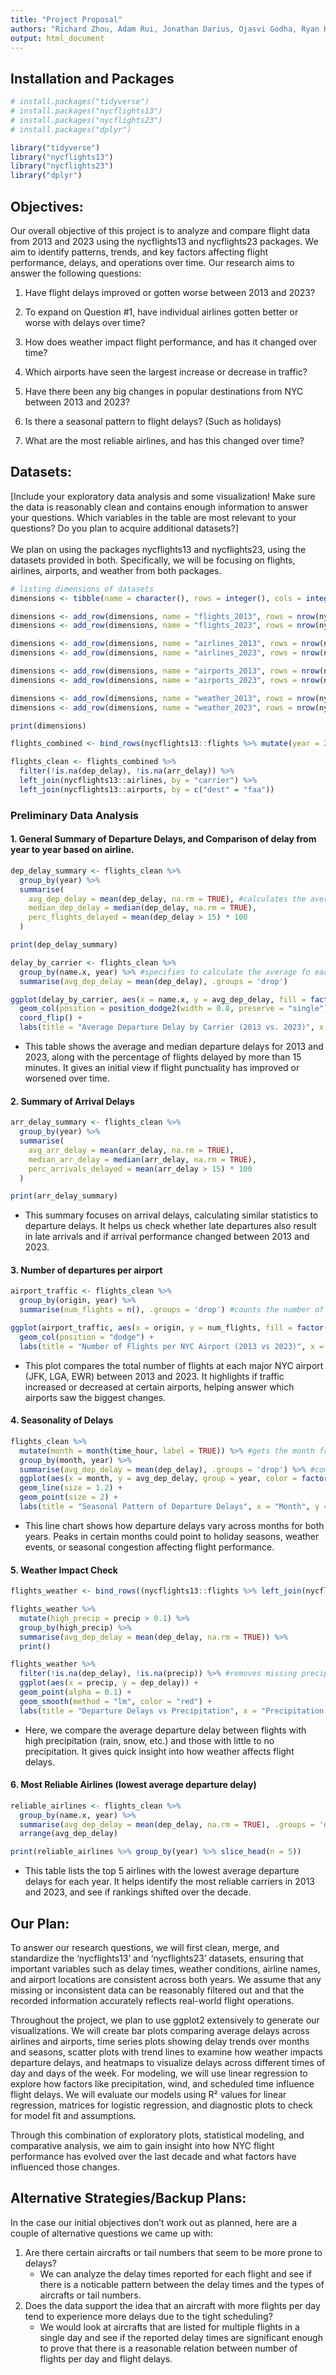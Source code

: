 ```yaml
---
title: "Project Proposal"
authors: "Richard Zhou, Adam Rui, Jonathan Darius, Ojasvi Godha, Ryan Huang, Isaac Kang"
output: html_document
---
```


## Installation and Packages

```r
# install.packages("tidyverse")
# install.packages("nycflights13")
# install.packages("nycflights23")
# install.packages("dplyr")

library("tidyverse")
library("nycflights13")
library("nycflights23")
library("dplyr")
```

## Objectives:

Our overall objective of this project is to analyze and compare flight data from 2013 and 2023 using the nycflights13 and nycflights23 packages. We aim to identify patterns, trends, and key factors affecting flight performance, delays, and operations over time. Our research aims to answer the following questions:

1.  Have flight delays improved or gotten worse between 2013 and 2023?

2.  To expand on Question #1, have individual airlines gotten better or worse with delays over time?

3.  How does weather impact flight performance, and has it changed over time?

4.  Which airports have seen the largest increase or decrease in traffic?

5.  Have there been any big changes in popular destinations from NYC between 2013 and 2023?

6.  Is there a seasonal pattern to flight delays? (Such as holidays)

7.  What are the most reliable airlines, and has this changed over time?

## Datasets:

[Include your exploratory data analysis and some visualization! Make sure the data is reasonably clean and contains enough information to answer your questions. Which variables in the table are most relevant to your questions? Do you plan to acquire additional datasets?]\
\
We plan on using the packages nycflights13 and nycflights23, using the datasets provided in both. Specifically, we will be focusing on flights, airlines, airports, and weather from both packages.

```r
# listing dimensions of datasets
dimensions <- tibble(name = character(), rows = integer(), cols = integer())

dimensions <- add_row(dimensions, name = "flights_2013", rows = nrow(nycflights13::flights), cols = ncol(nycflights13::flights))
dimensions <- add_row(dimensions, name = "flights_2023", rows = nrow(nycflights23::flights), cols = ncol(nycflights23::flights))

dimensions <- add_row(dimensions, name = "airlines_2013", rows = nrow(nycflights13::airlines), cols = ncol(nycflights13::airlines))
dimensions <- add_row(dimensions, name = "airlines_2023", rows = nrow(nycflights23::airlines), cols = ncol(nycflights23::airlines))

dimensions <- add_row(dimensions, name = "airports_2013", rows = nrow(nycflights13::airports), cols = ncol(nycflights13::airports))
dimensions <- add_row(dimensions, name = "airports_2023", rows = nrow(nycflights23::airports), cols = ncol(nycflights23::airports))

dimensions <- add_row(dimensions, name = "weather_2013", rows = nrow(nycflights13::weather), cols = ncol(nycflights13::weather))
dimensions <- add_row(dimensions, name = "weather_2023", rows = nrow(nycflights23::weather), cols = ncol(nycflights23::weather))

print(dimensions)
```

```r
flights_combined <- bind_rows(nycflights13::flights %>% mutate(year = 2013), nycflights23::flights %>% mutate(year = 2023))

flights_clean <- flights_combined %>%
  filter(!is.na(dep_delay), !is.na(arr_delay)) %>%
  left_join(nycflights13::airlines, by = "carrier") %>%
  left_join(nycflights13::airports, by = c("dest" = "faa"))
```

### Preliminary Data Analysis

#### 1. General Summary of Departure Delays, and Comparison of delay from year to year based on airline.

```r
dep_delay_summary <- flights_clean %>%
  group_by(year) %>%
  summarise(
    avg_dep_delay = mean(dep_delay, na.rm = TRUE), #calculates the average delay for the entire year
    median_dep_delay = median(dep_delay, na.rm = TRUE),
    perc_flights_delayed = mean(dep_delay > 15) * 100
  )

print(dep_delay_summary)

delay_by_carrier <- flights_clean %>%
  group_by(name.x, year) %>% #specifies to calculate the average fo each airline as well
  summarise(avg_dep_delay = mean(dep_delay), .groups = 'drop')

ggplot(delay_by_carrier, aes(x = name.x, y = avg_dep_delay, fill = factor(year))) +
  geom_col(position = position_dodge2(width = 0.8, preserve = "single")) + #puts the years side by side for each airline
  coord_flip() +
  labs(title = "Average Departure Delay by Carrier (2013 vs. 2023)", x = "Airline", y = "Avg Delay (mins)", fill = "Year")
```

-   This table shows the average and median departure delays for 2013 and 2023, along with the percentage of flights delayed by more than 15 minutes. It gives an initial view if flight punctuality has improved or worsened over time.

#### 2. Summary of Arrival Delays

```r
arr_delay_summary <- flights_clean %>%
  group_by(year) %>%
  summarise(
    avg_arr_delay = mean(arr_delay, na.rm = TRUE),
    median_arr_delay = median(arr_delay, na.rm = TRUE),
    perc_arrivals_delayed = mean(arr_delay > 15) * 100
  )

print(arr_delay_summary)
```

-   This summary focuses on arrival delays, calculating similar statistics to departure delays. It helps us check whether late departures also result in late arrivals and if arrival performance changed between 2013 and 2023.

#### 3. Number of departures per airport

```r
airport_traffic <- flights_clean %>%
  group_by(origin, year) %>%
  summarise(num_flights = n(), .groups = 'drop') #counts the number of  outgoing flights per airport per year

ggplot(airport_traffic, aes(x = origin, y = num_flights, fill = factor(year))) +
  geom_col(position = "dodge") +
  labs(title = "Number of Flights per NYC Airport (2013 vs 2023)", x = "Airport", y = "Number of Flights", fill = "Year")
```

-   This plot compares the total number of flights at each major NYC airport (JFK, LGA, EWR) between 2013 and 2023. It highlights if traffic increased or decreased at certain airports, helping answer which airports saw the biggest changes.

#### 4. Seasonality of Delays

```r
flights_clean %>%
  mutate(month = month(time_hour, label = TRUE)) %>% #gets the month from time_hour
  group_by(month, year) %>%
  summarise(avg_dep_delay = mean(dep_delay), .groups = 'drop') %>% #computes the average departure delay for that month
  ggplot(aes(x = month, y = avg_dep_delay, group = year, color = factor(year))) +
  geom_line(size = 1.2) +
  geom_point(size = 2) +
  labs(title = "Seasonal Pattern of Departure Delays", x = "Month", y = "Avg Departure Delay (mins)", color = "Year")
```

-   This line chart shows how departure delays vary across months for both years. Peaks in certain months could point to holiday seasons, weather events, or seasonal congestion affecting flight performance.

#### 5. Weather Impact Check

```r
flights_weather <- bind_rows((nycflights13::flights %>% left_join(nycflights13::weather, by = c("origin", "time_hour"))), (nycflights23::flights %>% left_join(nycflights23::weather, by = c("origin", "time_hour")))) #joins the precipitation data for 2013 and 2023

flights_weather %>%
  mutate(high_precip = precip > 0.1) %>%
  group_by(high_precip) %>%
  summarise(avg_dep_delay = mean(dep_delay, na.rm = TRUE)) %>%
  print()

flights_weather %>%
  filter(!is.na(dep_delay), !is.na(precip)) %>% #removes missing precipitation values
  ggplot(aes(x = precip, y = dep_delay)) + 
  geom_point(alpha = 0.1) +
  geom_smooth(method = "lm", color = "red") +
  labs(title = "Departure Delays vs Precipitation", x = "Precipitation (inches)", y = "Delay (mins)")
```

-   Here, we compare the average departure delay between flights with high precipitation (rain, snow, etc.) and those with little to no precipitation. It gives quick insight into how weather affects flight delays.

#### 6. Most Reliable Airlines (lowest average departure delay)

```r
reliable_airlines <- flights_clean %>%
  group_by(name.x, year) %>%
  summarise(avg_dep_delay = mean(dep_delay, na.rm = TRUE), .groups = 'drop') %>% #calculates the average delay per airline per year
  arrange(avg_dep_delay)

print(reliable_airlines %>% group_by(year) %>% slice_head(n = 5))
```

-   This table lists the top 5 airlines with the lowest average departure delays for each year. It helps identify the most reliable carriers in 2013 and 2023, and see if rankings shifted over the decade.

## Our Plan:

To answer our research questions, we will first clean, merge, and standardize the ‘nycflights13’ and ‘nycflights23’ datasets, ensuring that important variables such as delay times, weather conditions, airline names, and airport locations are consistent across both years. We assume that any missing or inconsistent data can be reasonably filtered out and that the recorded information accurately reflects real-world flight operations.

Throughout the project, we plan to use ggplot2 extensively to generate our visualizations. We will create bar plots comparing average delays across airlines and airports, time series plots showing delay trends over months and seasons, scatter plots with trend lines to examine how weather impacts departure delays, and heatmaps to visualize delays across different times of day and days of the week. For modeling, we will use linear regression to explore how factors like precipitation, wind, and scheduled time influence flight delays. We will evaluate our models using R² values for linear regression, matrices for logistic regression, and diagnostic plots to check for model fit and assumptions.

Through this combination of exploratory plots, statistical modeling, and comparative analysis, we aim to gain insight into how NYC flight performance has evolved over the last decade and what factors have influenced those changes.

## Alternative Strategies/Backup Plans:

In the case our initial objectives don't work out as planned, here are a couple of alternative questions we came up with:

1.  Are there certain aircrafts or tail numbers that seem to be more prone to delays?
    -   We can analyze the delay times reported for each flight and see if there is a noticable pattern between the delay times and the types of aircrafts or tail numbers.
2.  Does the data support the idea that an aircraft with more flights per day tend to experience more delays due to the tight scheduling?
    -   We would look at aircrafts that are listed for multiple flights in a single day and see if the reported delay times are significant enough to prove that there is a reasonable relation between number of flights per day and flight delays.
